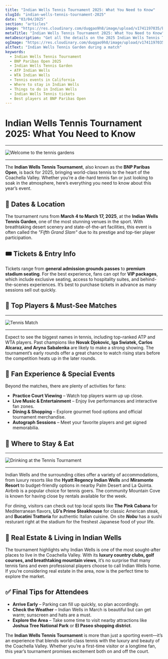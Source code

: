 ```yaml
---
title: "Indian Wells Tennis Tournament 2025: What You Need to Know"
slugId: "indian-wells-tennis-tournament-2025"
date: "03/04/2025"
section: "articles"
image: "https://res.cloudinary.com/duqgao9h8/image/upload/v1741197035/bnp.jpg"
metaTitle: "Indian Wells Tennis Tournament 2025: What You Need to Know"
metaDescription: "Get all the details on the 2025 Indian Wells Tennis Tournament, including dates, tickets, player lineup, and local recommendations."
ogImage: "https://res.cloudinary.com/duqgao9h8/image/upload/v1741197035/bnp.jpg"
altText: "Indian Wells Tennis Garden during a match"
keywords:
  - Indian Wells Tennis Tournament
  - BNP Paribas Open 2025
  - Indian Wells Tennis Garden
  - ATP Indian Wells
  - WTA Indian Wells
  - Tennis events in California
  - Where to stay in Indian Wells
  - Things to do in Indian Wells
  - Indian Wells Tennis tickets
  - Best players at BNP Paribas Open
---
```


# Indian Wells Tennis Tournament 2025: What You Need to Know

---

![Welcome to the tennis gardens](https://res.cloudinary.com/duqgao9h8/image/upload/v1741196933/bnp-4.jpg)

---

The **Indian Wells Tennis Tournament**, also known as the **BNP Paribas Open**, is back for 2025, bringing world-class tennis to the heart of the Coachella Valley. Whether you’re a die-hard tennis fan or just looking to soak in the atmosphere, here’s everything you need to know about this year’s event.

## 📅 Dates & Location  
The tournament runs from **March 4 to March 17, 2025**, at the **Indian Wells Tennis Garden**, one of the most stunning venues in the sport. With breathtaking desert scenery and state-of-the-art facilities, this event is often called the _"Fifth Grand Slam"_ due to its prestige and top-tier player participation.

## 🎟️ Tickets & Entry Info  
Tickets range from **general admission grounds passes** to **premium stadium seating**. For the best experience, fans can opt for **VIP packages**, which include exclusive seating, access to hospitality suites, and behind-the-scenes experiences. It’s best to purchase tickets in advance as many sessions sell out quickly.

## 🎾 Top Players & Must-See Matches  

---

![Tennis Match](https://res.cloudinary.com/duqgao9h8/image/upload/v1741196933/bnp-2.jpg)

---

Expect to see the biggest names in tennis, including top-ranked ATP and WTA players. Past champions like **Novak Djokovic, Iga Swiatek, Carlos Alcaraz, and Aryna Sabalenka** are likely to make a strong showing. The tournament’s early rounds offer a great chance to watch rising stars before the competition heats up in the later rounds.

## 🎉 Fan Experience & Special Events  
Beyond the matches, there are plenty of activities for fans:  
- **Practice Court Viewing** – Watch top players warm up up close.  
- **Live Music & Entertainment** – Enjoy live performances and interactive fan zones.  
- **Dining & Shopping** – Explore gourmet food options and official tournament merchandise.  
- **Autograph Sessions** – Meet your favorite players and get signed memorabilia.  

## 🏨 Where to Stay & Eat  

---

![Drinking at the Tennis Tournament](https://res.cloudinary.com/duqgao9h8/image/upload/v1741196933/bnp-3.jpg)

---

Indian Wells and the surrounding cities offer a variety of accommodations, from luxury resorts like the **Hyatt Regency Indian Wells** and **Miramonte Resort** to budget-friendly options in nearby Palm Desert and La Quinta. Airbnb is a popular choice for tennis goers. The community Mountain Cove is known for having close by rentals available for the week.

For dining, visitors can check out top local spots like **The Pink Cabana** for Mediterranean flavors, **LG’s Prime Steakhouse** for classic American steak, and **Bucatini Trattoria** for authentic Italian cuisine. On site ***Nobu*** has a sushi resturant right at the stadium for the freshest Japanese food of your life.

## 🏡 Real Estate & Living in Indian Wells  
The tournament highlights why Indian Wells is one of the most sought-after places to live in the Coachella Valley. With its **luxury country clubs, golf courses, and breathtaking mountain views**, it’s no surprise that many tennis fans and even professional players choose to call Indian Wells home. If you’re considering real estate in the area, now is the perfect time to explore the market.

## ✅ Final Tips for Attendees  
- **Arrive Early** – Parking can fill up quickly, so plan accordingly.  
- **Check the Weather** – Indian Wells in March is beautiful but can get warm; sunscreen and hats are a must.  
- **Explore the Area** – Take some time to visit nearby attractions like **Joshua Tree National Park** or **El Paseo shopping district**.  

The **Indian Wells Tennis Tournament** is more than just a sporting event—it’s an experience that blends world-class tennis with the luxury and beauty of the Coachella Valley. Whether you’re a first-time visitor or a longtime fan, this year’s tournament promises excitement both on and off the court.
